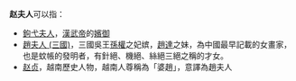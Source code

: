 '''赵夫人'''可以指：
* [[鉤弋夫人|鉤弋夫人]]，[[漢武帝|漢武帝]]的[[嬪御|嬪御]]
* [[趙夫人_(三國)|趙夫人 (三國)]]，三國吳王[[孫權|孫權]]之妃嫔，[[趙達|趙達]]之妹，為中國最早記載的女畫家，也是蚊帳的發明者，有針絕、機絕、絲絕三絕之稱的才女。
* [[赵贞|赵贞]]，越南歷史人物，越南人尊稱為「婆趙」，意譯為趙夫人
{{disambig|Cat=三字封號消歧義}}